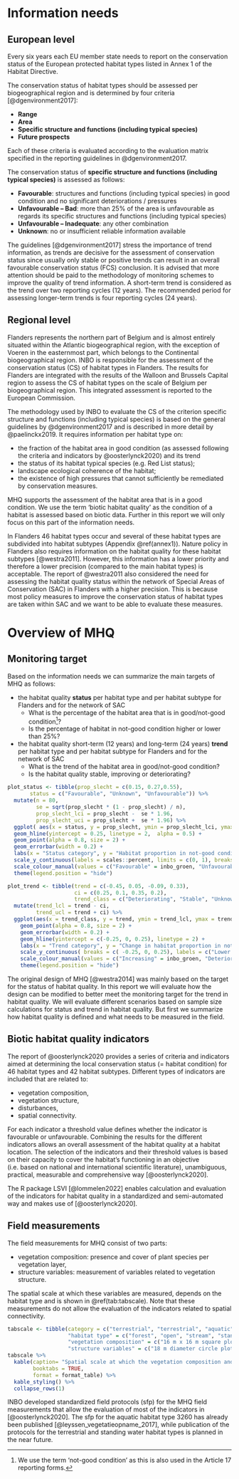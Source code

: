 
# Information needs {#information}

## European level

Every six years each EU member state needs to report on the conservation status of the European protected habitat types listed in Annex 1 of the Habitat Directive.

The conservation status of habitat types should be assessed per biogeographical region and is determined by four criteria [@dgenvironment2017]:

-   **Range**
-   **Area**
-   **Specific structure and functions (including typical species)**
-   **Future prospects**

Each of these criteria is evaluated according to the evaluation matrix specified in the reporting guidelines in @dgenvironment2017.

The conservation status of **specific structure and functions (including typical species)** is assessed as follows:

-   **Favourable**: structures and functions (including typical species) in good condition and no significant deteriorations / pressures
-   **Unfavourable -- Bad**: more than 25% of the area is unfavourable as regards its specific structures and functions (including typical species)
-   **Unfavourable -- Inadequate**: any other combination
-   **Unknown**: no or insufficient reliable information available

The guidelines [@dgenvironment2017] stress the importance of trend information, as trends are decisive for the assessment of conservation status since usually only stable or positive trends can result in an overall favourable conservation status (FCS) conclusion. It is advised that more attention should be paid to the methodology of monitoring schemes to improve the quality of trend information. A short-term trend is considered as the trend over two reporting cycles (12 years). The recommended period for assessing longer-term trends is four reporting cycles (24 years).

## Regional level

Flanders represents the northern part of Belgium and is almost entirely situated within the Atlantic biogeographical region, with the exception of Voeren in the easternmost part, which belongs to the Continental biogeographical region. INBO is responsible for the assessment of the conservation status (CS) of habitat types in Flanders. The results for Flanders are integrated with the results of the Walloon and Brussels Capital region to assess the CS of habitat types on the scale of Belgium per biogeographical region. This integrated assessment is reported to the European Commission.

The methodology used by INBO to evaluate the CS of the criterion specific structure and functions (including typical species) is based on the general guidelines by @dgenvironment2017 and is described in more detail by @paelinckx2019. It requires information per habitat type on:

-   the fraction of the habitat area in good condition (as assessed following the criteria and indicators by @oosterlynck2020) and its trend
-   the status of its habitat typical species (e.g. Red List status);
-   landscape ecological coherence of the habitat;
-   the existence of high pressures that cannot sufficiently be remediated by conservation measures.

MHQ supports the assessment of the habitat area that is in a good condition. We use the term 'biotic habitat quality' as the condition of a habitat is assessed based on biotic data. Further in this report we will only focus on this part of the information needs.

In Flanders 46 habitat types occur and several of these habitat types are subdivided into habitat subtypes (Appendix \@ref(annex1)). Nature policy in Flanders also requires information on the habitat quality for these habitat subtypes [@westra2011]. However, this information has a lower priority and therefore a lower precision (compared to the main habitat types) is acceptable. The report of @westra2011 also considered the need for assessing the habitat quality status within the network of Special Areas of Conservation (SAC) in Flanders with a higher precision. This is because most policy measures to improve the conservation status of habitat types are taken within SAC and we want to be able to evaluate these measures.         


# Overview of MHQ {#overview}

## Monitoring target 

Based on the information needs we can summarize the main targets of MHQ as follows:

+ the habitat quality **status** per habitat type and per habitat subtype for Flanders and for the network of SAC
  + What is the percentage of the habitat area that is in good/not-good condition^[We use the term 'not-good condition' as this is also used in the Article 17 reporting forms.]?
  + Is the percentage of habitat in not-good condition higher or lower than 25%?
  
+ the habitat quality short-term (12 years) and long-term (24 years) **trend** per habitat type and per habitat subtype for Flanders and for the network of SAC
  + What is the trend of the habitat area in good/not-good condition?
  + Is the habitat quality stable, improving or deteriorating?

  
```r

plot_status <- tibble(prop_slecht = c(0.15, 0.27,0.55),
       status = c("Favourable", "Unknown", "Unfavourable")) %>%
  mutate(n = 80,
         se = sqrt(prop_slecht * (1 - prop_slecht) / n),
         prop_slecht_lci = prop_slecht -  se * 1.96,
         prop_slecht_uci = prop_slecht +  se * 1.96) %>%
  ggplot( aes(x = status, y = prop_slecht, ymin = prop_slecht_lci, ymax = prop_slecht_uci, colour = status)) +
  geom_hline(yintercept = 0.25, linetype = 2,  alpha = 0.5) +
  geom_point(alpha = 0.8, size = 2) +
  geom_errorbar(width = 0.2) +
  labs(x = "Status category", y = "Habitat proportion in not-good condition", colour = "Conclusion") +
  scale_y_continuous(labels = scales::percent, limits = c(0, 1), breaks = c(0, 0.25, 0.50, 0.75, 100)) +
  scale_colour_manual(values = c("Favourable" = inbo_groen, "Unfavourable" = inbo_rood, "Unknown" = inbo_grijs)) +
  theme(legend.position = "hide")

plot_trend <- tibble(trend = c(-0.45, 0.05, -0.09, 0.33),
                     ci = c(0.25, 0.1, 0.35, 0.2),
                     trend_class = c("Deteriorating", "Stable", "Unknown", "Increasing")) %>%
  mutate(trend_lcl = trend - ci,
         trend_ucl = trend + ci) %>%
  ggplot(aes(x = trend_class, y = trend, ymin = trend_lcl, ymax = trend_ucl, colour = trend_class)) +
    geom_point(alpha = 0.8, size = 2) +
    geom_errorbar(width = 0.2) +
    geom_hline(yintercept = c(-0.25, 0, 0.25), linetype = 2) +
    labs(x = "Trend category", y = "Change in habitat proportion in not-good condition", colour = "Conclusion") +
    scale_y_continuous( breaks = c( -0.25, 0, 0.25), labels = c("Lower threshold \n(to be defined)", "Reference \n(0 % change)", "Upper threshold \n(to be defined)")) +
    scale_colour_manual(values = c("Increasing" = inbo_groen, "Deteriorating" = inbo_rood, "Unknown" = inbo_grijs, "Stable" = inbo_groen)) +
    theme(legend.position = "hide")
```


The original design of MHQ [@westra2014] was mainly based on the target for the status of habitat quality. In this report we will evaluate how the design can be modified to better meet the monitoring target for the trend in habitat quality. We will evaluate different scenarios based on sample size calculations for status and trend in habitat quality. But first we summarize how habitat quality is defined and what needs to be measured in the field.


## Biotic habitat quality indicators

The report of @oosterlynck2020 provides a series of criteria and indicators aimed at determining the local conservation status (= habitat condition) for 46 habitat types and 42 habitat subtypes. Different types of indicators are included that are related to:

+ vegetation composition,
+ vegetation structure,
+ disturbances,
+ spatial connectivity.

For each indicator a threshold value defines whether the indicator is favourable or unfavourable. Combining the results for the different indicators allows an overall assessment of the habitat quality at a habitat location. The selection of the indicators and their threshold values is based on their capacity to cover the habitat's functioning in an objective (i.e. based on national and international scientific literature), unambiguous, practical, measurable and comprehensive way [@oosterlynck2020]. 

The R package LSVI [@lommelen2022] enables calculation and evaluation of the indicators for habitat quality in a standardized and semi-automated way and makes use of [@oosterlynck2020].


## Field measurements

The field measurements for MHQ consist of two parts:

+ vegetation composition: presence and cover of plant species per vegetation layer,
+ structure variables: measurement of variables related to vegetation structure.

The spatial scale at which these variables are measured, depends on the habitat type and is shown in \@ref(tab:tabscale). Note that these measurements do not allow the evaluation of the indicators related to spatial connectivity.  

```r
tabscale <- tibble(category = c("terrestrial", "terrestrial", "aquatic", "aquatic"),
                   "habitat type" = c("forest", "open", "stream", "standing water"),
                   "vegetation composition" = c("16 m x 16 m square plot", "3 m x 3 m square plot", "100 m river segment", "entire water body"),
                   "structure variables" = c("18 m diameter circle plot", "18 m diameter circle plot", "100 m river segment", "entire water body"))
tabscale %>%
  kable(caption= "Spatial scale at which the vegetation composition and structure variables are measured",
        booktabs = TRUE, 
        format = format_table) %>%
  kable_styling() %>%
  collapse_rows(1)
```


INBO developed standardized field protocols (sfp) for the MHQ field measurements that allow the evaluation of most of the indicators in [@oosterlynck2020]. The sfp for the aquatic habitat type 3260 has already been published [@leyssen_vegetatieopname_2017], while publication of the protocols for the terrestrial and standing water habitat types is planned in the near future. 












